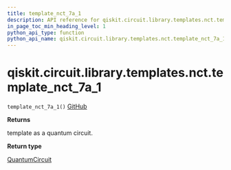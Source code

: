 ```yaml
---
title: template_nct_7a_1
description: API reference for qiskit.circuit.library.templates.nct.template_nct_7a_1
in_page_toc_min_heading_level: 1
python_api_type: function
python_api_name: qiskit.circuit.library.templates.nct.template_nct_7a_1
---
```


# qiskit.circuit.library.templates.nct.template\_nct\_7a\_1

<span id="qiskit.circuit.library.templates.nct.template_nct_7a_1" />

`template_nct_7a_1()` [GitHub](https://github.com/qiskit/qiskit/tree/stable/0.20/qiskit/circuit/library/templates/nct/template_nct_7a_1.py "view source code")

**Returns**

template as a quantum circuit.

**Return type**

[QuantumCircuit](qiskit.circuit.QuantumCircuit "qiskit.circuit.QuantumCircuit")

